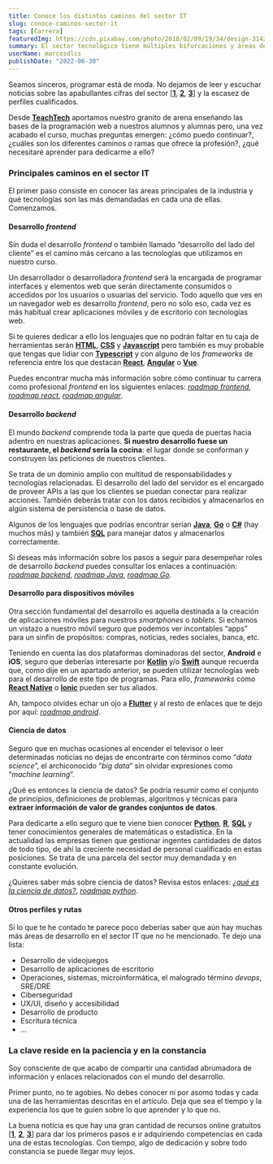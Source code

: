 ```yaml
---
title: Conoce los distintos caminos del sector IT
slug: conoce-caminos-sector-it
tags: [Carrera]
featuredImg: https://cdn.pixabay.com/photo/2018/02/09/19/34/design-3142269_960_720.jpg
summary: El sector tecnológico tiene múltiples bifurcaciones y áreas de desarrollo y en este artículo te contamos en qué consisten algunas de ellas y qué herramientas deberías aprender. 
userName: marcosdlcs
publishDate: "2022-06-30"
---
```


Seamos sinceros, programar está de moda. No dejamos de leer y escuchar noticias sobre las apabullantes cifras del sector [[__1__](https://www.europapress.es/economia/laboral-00346/noticia-informatica-tecnologia-campos-mas-salidas-profesionales-infojobs-20220615145539.html), [__2__](https://www.20minutos.es/tecnologia/actualidad/los-trabajos-tecnologicos-mas-demandados-y-mejor-pagados-en-espana-sueldos-de-40-000-euros-al-ano-5013847/), [__3__](https://www.elmundofinanciero.com/noticia/102796/empresas/brecha-de-genero:-espana-necesita-al-menos-120.000-mujeres-profesionales-de-la-tecnologia.html)] y la escasez de perfiles cualificados.

Desde [__TeachTech__](https://www.teacht3ch.com/) aportamos nuestro granito de arena enseñando las bases de la programación web a nuestros alumnos y alumnas pero, una vez acabado el curso, muchas preguntas emergen: ¿cómo puedo continuar?, ¿cuáles son los diferentes caminos o ramas que ofrece la profesión?, ¿qué necesitaré aprender para dedicarme a ello?

### Principales caminos en el sector IT

El primer paso consiste en conocer las áreas principales de la industria y qué tecnologías son las más demandadas en cada una de ellas. Comenzamos.

#### Desarrollo _frontend_

Sin duda el desarrollo _frontend_ o también llamado “desarrollo del lado del cliente” es el camino más cercano a las tecnologías que utilizamos en nuestro curso. 

Un desarrollador o desarrolladora _frontend_ será la encargada de programar interfaces y elementos web que serán directamente consumidos o accedidos por los usuarios o usuarias del servicio. Todo aquello que ves en un navegador web es desarrollo _frontend_, pero no sólo eso, cada vez es más habitual crear aplicaciones móviles y de escritorio con tecnologías web.

Si te quieres dedicar a ello los lenguajes que no podrán faltar en tu caja de herramientas serán [__HTML__](https://es.wikipedia.org/wiki/HTML), [__CSS__](https://es.wikipedia.org/wiki/CSS) y [__Javascript__](https://es.wikipedia.org/wiki/JavaScript) pero también es muy probable que tengas que lidiar con [__Typescript__](https://www.typescriptlang.org/) y con alguno de los _frameworks_ de referencia entre los que destacan [__React__](https://reactjs.org/), [__Angular__](https://angular.io/) o [__Vue__](https://vuejs.org/).

Puedes encontrar mucha más información sobre cómo continuar tu carrera como profesional _frontend_ en los siguientes enlaces: [_roadmap frontend_](https://roadmap.sh/frontend), [_roadmap react_](https://roadmap.sh/react), [_roadmap angular_](https://roadmap.sh/angular).

#### Desarrollo _backend_

El mundo _backend_ comprende toda la parte que queda de puertas hacia adentro en nuestras aplicaciones. __Si nuestro desarrollo fuese un restaurante, el _backend_ sería la cocina__: el lugar donde se conforman y construyen las peticiones de nuestros clientes.

Se trata de un dominio amplio con multitud de responsabilidades y tecnologías relacionadas. El desarrollo del lado del servidor es el encargado de proveer APIs a las que los clientes se puedan conectar para realizar acciones. También deberás tratar con los datos recibidos y almacenarlos en algún sistema de persistencia o base de datos.

Algunos de los lenguajes que podrías encontrar serían [__Java__](https://dev.java/), [__Go__](https://go.dev/) o [__C#__](https://dotnet.microsoft.com/en-us/languages/csharp) (hay muchos más) y también [__SQL__](https://es.wikipedia.org/wiki/SQL) para manejar datos y almacenarlos correctamente.

Si deseas más información sobre los pasos a seguir para desempeñar roles de desarrollo _backend_ puedes consultar los enlaces a continuación: [_roadmap backend_](https://roadmap.sh/backend), [_roadmap Java_](https://roadmap.sh/java), [_roadmap Go_](https://roadmap.sh/golang).

#### Desarrollo para dispositivos móviles

Otra sección fundamental del desarrollo es aquella destinada a la creación de aplicaciones móviles para nuestros _smartphones_ o _tablets_. Si echamos un vistazo a nuestro móvil seguro que podemos ver incontables “apps” para un sinfín de propósitos: compras, noticias, redes sociales, banca, etc.

Teniendo en cuenta las dos plataformas dominadoras del sector, __Android__ e __iOS__, seguro que deberías interesarte por [__Kotlin__](https://kotlinlang.org/) y/o [__Swift__](https://www.swift.org/) aunque recuerda que, como dije en un apartado anterior, se pueden utilizar tecnologías web para el desarrollo de este tipo de programas. Para ello, _frameworks_ como [__React Native__](https://reactnative.dev/) o [__Ionic__](https://ionicframework.com/) pueden ser tus aliados.

Ah, tampoco olvides echar un ojo a [__Flutter__](https://flutter.dev/) y al resto de enlaces que te dejo por aquí: [_roadmap android_](https://roadmap.sh/android).

#### Ciencia de datos

Seguro que en muchas ocasiones al encender el televisor o leer determinadas noticias no dejas de encontrarte con términos como “_data science_”, el archiconocido “_big data_” sin olvidar expresiones como “_machine learning_”.

¿Qué es entonces la ciencia de datos? Se podría resumir como el conjunto de principios, definiciones de problemas, algoritmos y técnicas para __extraer información de valor de grandes conjuntos de datos__.

Para dedicarte a ello seguro que te viene bien conocer [__Python__](https://www.python.org/), [__R__](https://www.r-project.org/), [__SQL__](https://es.wikipedia.org/wiki/SQL) y tener conocimientos generales de matemáticas o estadística. En la actualidad las empresas tienen que gestionar ingentes cantidades de datos de todo tipo, de ahí la creciente necesidad de personal cualificado en estas posiciones. Se trata de una parcela del sector muy demandada y en constante evolución.

¿Quieres saber más sobre ciencia de datos? Revisa estos enlaces: [_¿qué es la ciencia de datos?_](https://azure.microsoft.com/es-es/overview/what-is-data-science-scientists/#what-scientist), [_roadmap python_](https://roadmap.sh/python).

#### Otros perfiles y rutas

Si lo que te he contado te parece poco deberías saber que aún hay muchas más áreas de desarrollo en el sector IT que no he mencionado. Te dejo una lista:

* Desarrollo de videojuegos
* Desarrollo de aplicaciones de escritorio
* Operaciones, sistemas, microinformática, el malogrado término _devops_, SRE/DRE
* Ciberseguridad
* UX/UI, diseño y accesibilidad
* Desarrollo de producto
* Escritura técnica
* …

### La clave reside en la paciencia y en la constancia

Soy consciente de que acabo de compartir una cantidad abrumadora de información y enlaces relacionados con el mundo del desarrollo. 

Primer punto, no te agobies. No debes conocer ni por asomo todas y cada una de las herramientas descritas en el artículo. Deja que sea el tiempo y la experiencia los que te guíen sobre lo que aprender y lo que no.

La buena noticia es que hay una gran cantidad de recursos online gratuitos [[__1__](https://www.freecodecamp.org/), [__2__](https://exercism.org/), [__3__](https://www.edx.org/learn/computer-programming)] para dar los primeros pasos e ir adquiriendo competencias en cada una de estas tecnologías. Con tiempo, algo de dedicación y sobre todo constancia se puede llegar muy lejos.
